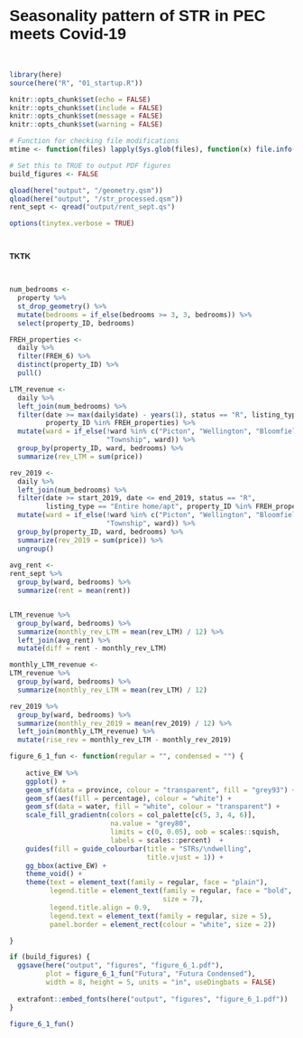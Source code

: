 # Seasonality pattern of STR in PEC meets Covid-19

<style type="text/css">
  body{
  font-family: Futura, Helvetica, Arial;
}
</style>

<br>

```r

library(here)
source(here("R", "01_startup.R"))

knitr::opts_chunk$set(echo = FALSE)
knitr::opts_chunk$set(include = FALSE)
knitr::opts_chunk$set(message = FALSE)
knitr::opts_chunk$set(warning = FALSE)

# Function for checking file modifications
mtime <- function(files) lapply(Sys.glob(files), function(x) file.info(x)$mtime)

# Set this to TRUE to output PDF figures
build_figures <- FALSE

qload(here("output", "/geometry.qsm"))
qload(here("output", "/str_processed.qsm"))
rent_sept <- qread("output/rent_sept.qs")

options(tinytex.verbose = TRUE)

```

```r

```

```r


```

**TKTK**

<br>

```r

num_bedrooms <- 
  property %>% 
  st_drop_geometry() %>% 
  mutate(bedrooms = if_else(bedrooms >= 3, 3, bedrooms)) %>% 
  select(property_ID, bedrooms)

FREH_properties <- 
  daily %>% 
  filter(FREH_6) %>% 
  distinct(property_ID) %>% 
  pull()

LTM_revenue <- 
  daily %>% 
  left_join(num_bedrooms) %>% 
  filter(date >= max(daily$date) - years(1), status == "R", listing_type == "Entire home/apt",
         property_ID %in% FREH_properties) %>%
  mutate(ward = if_else(!ward %in% c("Picton", "Wellington", "Bloomfield"), 
                        "Township", ward)) %>% 
  group_by(property_ID, ward, bedrooms) %>% 
  summarize(rev_LTM = sum(price)) 

rev_2019 <- 
  daily %>% 
  left_join(num_bedrooms) %>% 
  filter(date >= start_2019, date <= end_2019, status == "R", 
         listing_type == "Entire home/apt", property_ID %in% FREH_properties) %>%
  mutate(ward = if_else(!ward %in% c("Picton", "Wellington", "Bloomfield"), 
                        "Township", ward)) %>% 
  group_by(property_ID, ward, bedrooms) %>% 
  summarize(rev_2019 = sum(price)) %>% 
  ungroup()
  
avg_rent <- 
rent_sept %>% 
  group_by(ward, bedrooms) %>% 
  summarize(rent = mean(rent))


LTM_revenue %>% 
  group_by(ward, bedrooms) %>% 
  summarize(monthly_rev_LTM = mean(rev_LTM) / 12) %>% 
  left_join(avg_rent) %>% 
  mutate(diff = rent - monthly_rev_LTM)

monthly_LTM_revenue <- 
LTM_revenue %>% 
  group_by(ward, bedrooms) %>% 
  summarize(monthly_rev_LTM = mean(rev_LTM) / 12)

rev_2019 %>% 
  group_by(ward, bedrooms) %>% 
  summarize(monthly_rev_2019 = mean(rev_2019) / 12) %>% 
  left_join(monthly_LTM_revenue) %>% 
  mutate(rise_rev = monthly_rev_LTM - monthly_rev_2019)

```

``` r

figure_6_1_fun <- function(regular = "", condensed = "") {
  
    active_EW %>% 
    ggplot() +
    geom_sf(data = province, colour = "transparent", fill = "grey93") +
    geom_sf(aes(fill = percentage), colour = "white") +
    geom_sf(data = water, fill = "white", colour = "transparent") +
    scale_fill_gradientn(colors = col_palette[c(5, 3, 4, 6)], 
                         na.value = "grey80",
                         limits = c(0, 0.05), oob = scales::squish, 
                         labels = scales::percent)  +
    guides(fill = guide_colourbar(title = "STRs/\ndwelling",
                                  title.vjust = 1)) + 
    gg_bbox(active_EW) +
    theme_void() +
    theme(text = element_text(family = regular, face = "plain"),
          legend.title = element_text(family = regular, face = "bold",
                                      size = 7),
          legend.title.align = 0.9,
          legend.text = element_text(family = regular, size = 5),
          panel.border = element_rect(colour = "white", size = 2))

}

if (build_figures) {
  ggsave(here("output", "figures", "figure_6_1.pdf"), 
         plot = figure_6_1_fun("Futura", "Futura Condensed"), 
         width = 8, height = 5, units = "in", useDingbats = FALSE)
  
  extrafont::embed_fonts(here("output", "figures", "figure_6_1.pdf"))
}

```

``` r

figure_6_1_fun()

```

\newpage
